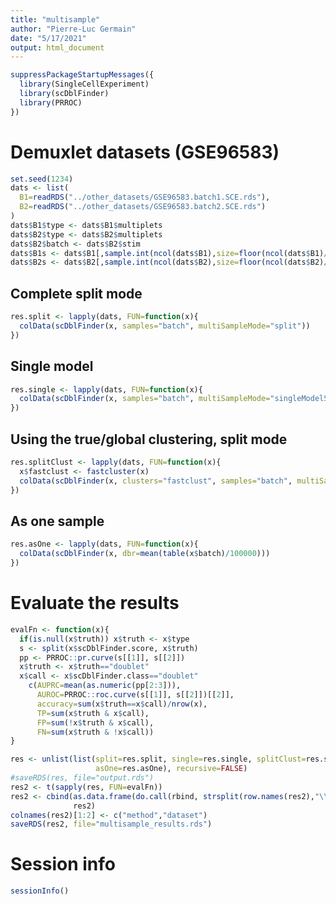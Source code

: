 ```yaml
---
title: "multisample"
author: "Pierre-Luc Germain"
date: "5/17/2021"
output: html_document
---
```


```r
suppressPackageStartupMessages({
  library(SingleCellExperiment)
  library(scDblFinder)
  library(PRROC)
})
```


# Demuxlet datasets (GSE96583)

```r
set.seed(1234)
dats <- list(
  B1=readRDS("../other_datasets/GSE96583.batch1.SCE.rds"),
  B2=readRDS("../other_datasets/GSE96583.batch2.SCE.rds")
)
dats$B1$type <- dats$B1$multiplets
dats$B2$type <- dats$B2$multiplets
dats$B2$batch <- dats$B2$stim
dats$B1s <- dats$B1[,sample.int(ncol(dats$B1),size=floor(ncol(dats$B1)/3))]
dats$B2s <- dats$B2[,sample.int(ncol(dats$B2),size=floor(ncol(dats$B2)/3))]
```

## Complete split mode

```r
res.split <- lapply(dats, FUN=function(x){
  colData(scDblFinder(x, samples="batch", multiSampleMode="split"))
})
```

## Single model

```r
res.single <- lapply(dats, FUN=function(x){
  colData(scDblFinder(x, samples="batch", multiSampleMode="singleModelSplitThres"))
})
```

## Using the true/global clustering, split mode

```r
res.splitClust <- lapply(dats, FUN=function(x){
  x$fastclust <- fastcluster(x)
  colData(scDblFinder(x, clusters="fastclust", samples="batch", multiSampleMode="split"))
})
```

## As one sample

```r
res.asOne <- lapply(dats, FUN=function(x){
  colData(scDblFinder(x, dbr=mean(table(x$batch)/100000)))
})
```



# Evaluate the results

```r
evalFn <- function(x){
  if(is.null(x$truth)) x$truth <- x$type
  s <- split(x$scDblFinder.score, x$truth)
  pp <- PRROC::pr.curve(s[[1]], s[[2]])
  x$truth <- x$truth=="doublet"
  x$call <- x$scDblFinder.class=="doublet"
	c(AUPRC=mean(as.numeric(pp[2:3])),
	  AUROC=PRROC::roc.curve(s[[1]], s[[2]])[[2]],
	  accuracy=sum(x$truth==x$call)/nrow(x),
	  TP=sum(x$truth & x$call),
	  FP=sum(!x$truth & x$call),
	  FN=sum(x$truth & !x$call))
}
```

```r
res <- unlist(list(split=res.split, single=res.single, splitClust=res.splitClust,
                   asOne=res.asOne), recursive=FALSE)
#saveRDS(res, file="output.rds")
res2 <- t(sapply(res, FUN=evalFn))
res2 <- cbind(as.data.frame(do.call(rbind, strsplit(row.names(res2),"\\."))),
              res2)
colnames(res2)[1:2] <- c("method","dataset")
saveRDS(res2, file="multisample_results.rds")
```

# Session info

```r
sessionInfo()
```

